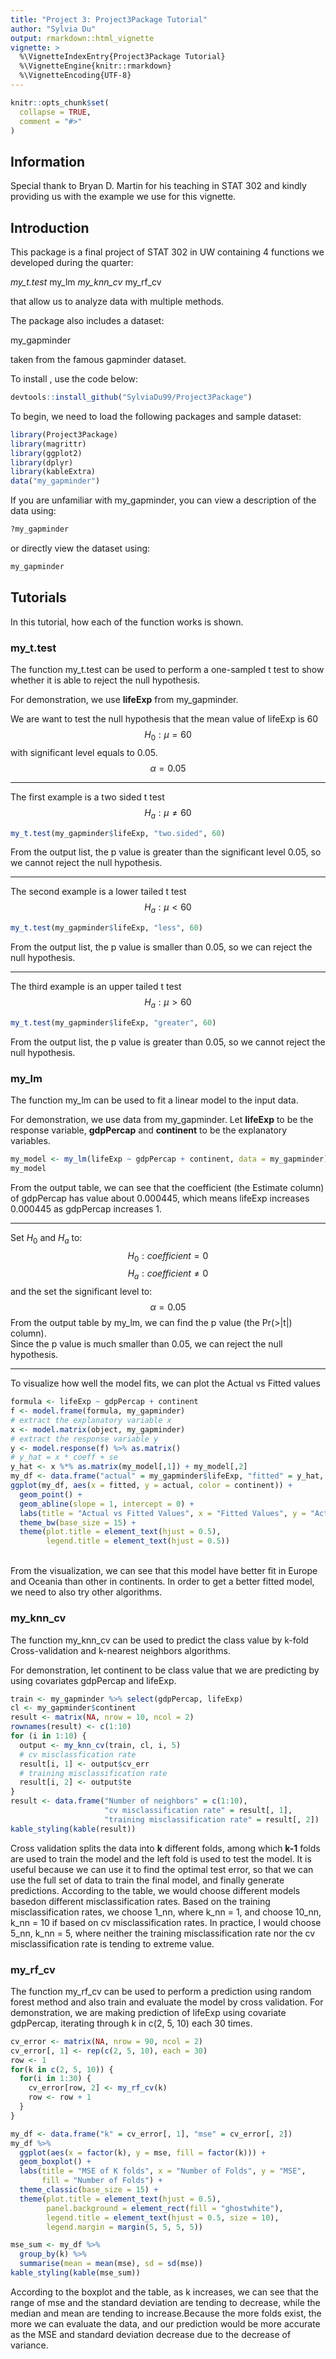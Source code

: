 ```yaml
---
title: "Project 3: Project3Package Tutorial"
author: "Sylvia Du"
output: rmarkdown::html_vignette
vignette: >
  %\VignetteIndexEntry{Project3Package Tutorial}
  %\VignetteEngine{knitr::rmarkdown}
  %\VignetteEncoding{UTF-8}
---
```


```r
knitr::opts_chunk$set(
  collapse = TRUE,
  comment = "#>"
)
```

## Information
Special thank to Bryan D. Martin for his teaching in STAT 302 and kindly providing us with the example we use for this vignette.

## Introduction

This package is a final project of STAT 302 in UW containing 4 functions we 
developed during the quarter:
<p>
*my_t.test
*my_lm
*my_knn_cv
*my_rf_cv
</p>
that allow us to analyze data with multiple methods.

The package also includes a dataset:
<p>
my_gapminder 
<p>
taken from the famous gapminder dataset.

To install \testtt{Project3Package}, use the code below:

```r
devtools::install_github("SylviaDu99/Project3Package")
```


To begin, we need to load the following packages and sample dataset:

```r
library(Project3Package)
library(magrittr)
library(ggplot2)
library(dplyr)
library(kableExtra)
data("my_gapminder")
```

If you are unfamiliar with my_gapminder, you can view a description of the data using:
```r
?my_gapminder
```
or directly view the dataset using:
```r
my_gapminder
```

## Tutorials
In this tutorial, how each of the function works is shown.

### my_t.test
The function my_t.test can be used to perform a one-sampled t test to show whether it is able to reject the null hypothesis.

For demonstration, we use **lifeExp** from my_gapminder.

We are want to test the null hypothesis that the mean value of lifeExp is 60
$$H_0: \mu = 60$$
with significant level equals to 0.05.
$$\alpha = 0.05$$

***

The first example is a two sided t test
$$H_a: \mu \neq 60$$

```r
my_t.test(my_gapminder$lifeExp, "two.sided", 60)
```
From the output list, the p value is greater than the significant level 0.05, so we cannot reject the null hypothesis.

***

The second example is a lower tailed t test
$$H_a: \mu < 60$$

```r
my_t.test(my_gapminder$lifeExp, "less", 60)
```
From the output list, the p value is smaller than 0.05, so we can reject the null hypothesis.

***

The third example is an upper tailed t test
$$H_a: \mu > 60$$

```r
my_t.test(my_gapminder$lifeExp, "greater", 60)
```
From the output list, the p value is greater than 0.05, so we cannot reject the null hypothesis.


### my_lm
The function my_lm can be used to fit a linear model to the input data.

For demonstration, we use data from my_gapminder. 
Let **lifeExp** to be the response variable, **gdpPercap** and **continent** to be the explanatory variables.

```r
my_model <- my_lm(lifeExp ~ gdpPercap + continent, data = my_gapminder)
my_model
```
From the output table, we can see that the coefficient (the Estimate column) of gdpPercap has value about 0.000445, which means lifeExp increases 0.000445 as gdpPercap increases 1.

***

Set $H_0$ and $H_a$ to:
$$H_0: coefficient = 0$$
$$H_a: coefficient \neq 0$$
and the set the significant level to:
$$ \alpha = 0.05$$
From the output table by my_lm, we can find the p value (the Pr(>|t|) column). <br>
Since the p value is much smaller than 0.05, we can reject the null hypothesis.

***
To visualize how well the model fits, we can plot the Actual vs Fitted values

```r
formula <- lifeExp ~ gdpPercap + continent
f <- model.frame(formula, my_gapminder)
# extract the explanatory variable x 
x <- model.matrix(object, my_gapminder)
# extract the response variable y
y <- model.response(f) %>% as.matrix()
# y_hat = x * coeff + se
y_hat <- x %*% as.matrix(my_model[,1]) + my_model[,2]
my_df <- data.frame("actual" = my_gapminder$lifeExp, "fitted" = y_hat, "continent" = my_gapminder$continent) 
ggplot(my_df, aes(x = fitted, y = actual, color = continent)) +
  geom_point() +
  geom_abline(slope = 1, intercept = 0) +
  labs(title = "Actual vs Fitted Values", x = "Fitted Values", y = "Actual Values", color = "Continent") +
  theme_bw(base_size = 15) +
  theme(plot.title = element_text(hjust = 0.5),
        legend.title = element_text(hjust = 0.5))
```
<br>
From the visualization, we can see that this model have better fit in Europe and Oceania than other in continents. In order to get a better fitted model, we need to also try other algorithms.


### my_knn_cv

The function my_knn_cv can be used to predict the class value by k-fold Cross-validation and k-nearest neighbors algorithms.

For demonstration, let continent to be class value that we are predicting by using covariates gdpPercap and lifeExp.
```r
train <- my_gapminder %>% select(gdpPercap, lifeExp)
cl <- my_gapminder$continent
result <- matrix(NA, nrow = 10, ncol = 2)
rownames(result) <- c(1:10)
for (i in 1:10) {
  output <- my_knn_cv(train, cl, i, 5)
  # cv misclassfication rate
  result[i, 1] <- output$cv_err
  # training misclassification rate
  result[i, 2] <- output$te
}
result <- data.frame("Number of neighbors" = c(1:10), 
                     "cv misclassification rate" = result[, 1],
                     "training misclassification rate" = result[, 2])
kable_styling(kable(result))
```
Cross validation splits the data into **k** different folds, among which **k-1** folds are used to train the model and the left fold is used to test the model. It is useful because we can use it to find the optimal test error, so that we can use the full set of data to train the final model, and finally generate predictions.
According to the table, we would choose different models basedon different misclassification rates. Based on the training misclassification rates, we choose 1_nn, where k_nn = 1, and choose 10_nn, k_nn = 10 if based on cv misclassification rates. In practice, I would choose 5_nn, k_nn = 5, where neither the training misclassification rate nor the cv misclassification rate is tending to extreme value. 

### my_rf_cv
The function my_rf_cv can be used to perform a prediction using random forest method and also train and evaluate the model by cross validation.
For demonstration, we are making prediction of lifeExp using covariate gdpPercap, iterating through k in c(2, 5, 10) each 30 times.
```r
cv_error <- matrix(NA, nrow = 90, ncol = 2)
cv_error[, 1] <- rep(c(2, 5, 10), each = 30)
row <- 1
for(k in c(2, 5, 10)) {
  for(i in 1:30) {
    cv_error[row, 2] <- my_rf_cv(k)
    row <- row + 1
  }
}
```
```r
my_df <- data.frame("k" = cv_error[, 1], "mse" = cv_error[, 2])
my_df %>% 
  ggplot(aes(x = factor(k), y = mse, fill = factor(k))) +
  geom_boxplot() +
  labs(title = "MSE of K folds", x = "Number of Folds", y = "MSE", 
       fill = "Number of Folds") +
  theme_classic(base_size = 15) +
  theme(plot.title = element_text(hjust = 0.5),
        panel.background = element_rect(fill = "ghostwhite"),
        legend.title = element_text(hjust = 0.5, size = 10),
        legend.margin = margin(5, 5, 5, 5))
```
```r
mse_sum <- my_df %>% 
  group_by(k) %>%
  summarise(mean = mean(mse), sd = sd(mse))
kable_styling(kable(mse_sum))
```
According to the boxplot and the table, as k increases, we can see that the range of mse and the standard deviation are tending to decrease, while the median and mean are tending to increase.Because the more folds exist, the more we can evaluate the data, and our prediction would be more accurate as the MSE and standard deviation decrease due to the decrease of variance.












